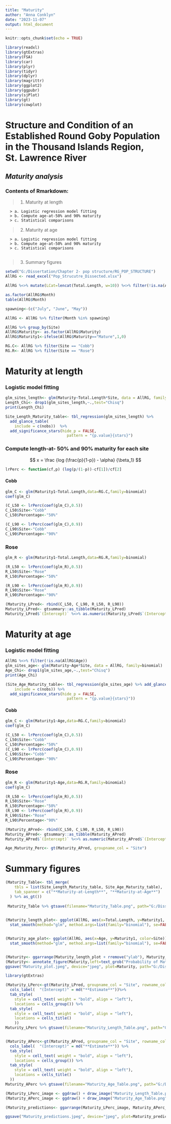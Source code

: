 ```yaml
---
title: "Maturity"
author: "Anna Conklyn"
date: "2023-11-07"
output: html_document
---
```


```r
knitr::opts_chunk$set(echo = TRUE)

library(readxl)
library(gtExtras)
library(FSA)
library(car)
library(plyr)
library(tidyr)
library(dplyr)
library(magrittr)
library(ggplot2)
library(ggpubr)
library(sjPlot)
library(gt)
library(cowplot)
```


# **Structure and Condition of an Established Round Goby Population in the Thousand Islands Region, St. Lawrence River**
## *Maturity analysis*

### Contents of Rmarkdown:
  > 1.   Maturity at length
      > a. Logistic regression model fitting
      > b. Compute age-at-50% and 90% maturity
      > c. Statistical comparisons
  
  > 2. Maturity at age
      > a. Logistic regression model fitting
      > b. Compute age-at-50% and 90% maturity
      > c. Statistical comparisons
      
  > 3. Summary figures
  
```r
setwd("G:/Dissertation/Chapter 2- pop structure/RG_POP_STRUCTURE")
AllRG <- read_excel("Pop_Strucutre_Dissected.xlsx") 

AllRG %<>% mutate(LCat=lencat(Total.Length, w=10)) %<>% filter(!is.na(AllRG$Age)) 

as.factor(AllRG$Month)
table(AllRG$Month)

spawning<-(c("July", "June", "May"))

AllRG <- AllRG %>% filter(Month %in% spawning)

AllRG %>% group_by(Site)
AllRG$Maturity<- as.factor(AllRG$Maturity)
AllRG$Maturity1<-ifelse(AllRG$Maturity=="Mature",1,0)

RG.C<- AllRG %>% filter(Site == "Cobb")
RG.R<- AllRG %>% filter(Site == "Rose")

```


# Maturity at length

### Logistic model fitting
```r
glm_sites_length<- glm(Maturity~Total.Length*Site, data = AllRG, family=binomial)
Length_Chi<- drop1(glm_sites_length,~.,test="Chisq")
print(Length_Chi)

Site_Length_Maturity_table<- tbl_regression(glm_sites_length) %>%
  add_glance_table(
    include = c(nobs))  %>%  
  add_significance_stars(hide_p = FALSE,
                           pattern = "{p.value}{stars}")
```

### Compute length-at- 50% and 90% maturity for each site

$$ x = \frac {log (\frac{p}{1-p}) - \alpha} {\beta_1} $$

```r

lrPerc <- function(cf,p) (log(p/(1-p))-cf[1])/cf[2]

``` 

#### Cobb
```r
glm_C <- glm(Maturity1~Total.Length,data=RG.C,family=binomial)
coef(glm_C)

(C_L50 <- lrPerc(coef(glm_C),0.5))
C_L50$Site<-"Cobb"
C_L50$Percentage<-"50%"

(C_L90 <- lrPerc(coef(glm_C),0.9))
C_L90$Site<-"Cobb"
C_L90$Percentage<-"90%"


```

### Rose
```r

glm_R <- glm(Maturity1~Total.Length,data=RG.R,family=binomial)

(R_L50 <- lrPerc(coef(glm_R),0.5))
R_L50$Site<-"Rose"
R_L50$Percentage<-"50%"

(R_L90 <- lrPerc(coef(glm_R),0.9))
R_L90$Site<-"Rose"
R_L90$Percentage<-"90%"

```

```r
(Maturity_LPred<- rbind(C_L50, C_L90, R_L50, R_L90))
Maturity_LPred<- gtsummary::as_tibble(Maturity_LPred)
Maturity_LPred$`(Intercept)` %<>% as.numeric(Maturity_LPred$`(Intercept)`) %<>% round(., digits = 2)

```








# Maturity at age

### Logistic model fitting
```r

AllRG %<>% filter(!is.na(AllRG$Age))
glm_sites_age<- glm(Maturity~Age*Site, data = AllRG, family=binomial)
Age_Chi<- drop1(glm_sites_age,~.,test="Chisq")
print(Age_Chi)

(Site_Age_Maturity_table<- tbl_regression(glm_sites_age) %>% add_glance_table(
    include = c(nobs)) %>%  
  add_significance_stars(hide_p = FALSE,
                           pattern = "{p.value}{stars}"))
```

#### Cobb
```r

glm_C <- glm(Maturity1~Age,data=RG.C,family=binomial)
coef(glm_C)

(C_L50 <- lrPerc(coef(glm_C),0.5))
C_L50$Site<-"Cobb"
C_L50$Percentage<-"50%"
(C_L90 <- lrPerc(coef(glm_C),0.9))
C_L90$Site<-"Cobb"
C_L90$Percentage<-"90%"

```

### Rose
```r

glm_R <- glm(Maturity1~Age,data=RG.R,family=binomial)
coef(glm_C)

(R_L50 <- lrPerc(coef(glm_R),0.5))
R_L50$Site<-"Rose"
R_L50$Percentage<-"50%"
(R_L90 <- lrPerc(coef(glm_R),0.9))
R_L90$Site<-"Rose"
R_L90$Percentage<-"90%"

```

```r
(Maturity_APred<- rbind(C_L50, C_L90, R_L50, R_L90))
Maturity_APred<- gtsummary::as_tibble(Maturity_APred)
Maturity_APred$`(Intercept)` %<>% as.numeric(Maturity_APred$`(Intercept)`) %<>% round(., digits = 2)

Age_Maturity_Perc<- gt(Maturity_APred, groupname_col = "Site")
```


# Summary figures

```r

(Maturity_Table<- tbl_merge(
    tbls = list(Site_Length_Maturity_table, Site_Age_Maturity_table),
    tab_spanner = c("**Maturity-at-Length**", "**Maturity-at-Age**")
  ) %>% as_gt())
 
 Maturity_Table %>% gtsave(filename="Maturity_Table.png", path="G:/Dissertation/Chapter 2- pop structure/RG_POP_STRUCTURE/Figures")
 
```

```r
(Maturity_length_plot<- ggplot(AllRG, aes(x=Total.Length, y=Maturity1, color=Site)) + geom_point(aes(color=Site)) + labs(title = "A") +
  stat_smooth(method="glm", method.args=list(family="binomial"), se=FALSE) + theme_classic () + scale_colour_manual(values=c("grey", "black")) + labs(x= "Total length (mm)", y="Probability of maturity")+ theme(plot.margin = margin(t=0.1, l=0.1, r=0.1, b=0.1, unit = "cm"), text = element_text(size = 15), legend.position = "bottom"))


(Maturity_age_plot<- ggplot(AllRG, aes(x=Age, y=Maturity1, color=Site)) + geom_point(aes(color=Site)) + labs(title = "B") + 
  stat_smooth(method="glm", method.args=list(family="binomial"), se=FALSE) + theme_classic () + scale_colour_manual(values=c("grey", "black")) + labs(x= "Age", y="Probability of maturity")+ theme(plot.margin = margin(t=0.1, l=0.1, r=0.1, b=0.1, unit = "cm"), text = element_text(size = 15), legend.position = "bottom"))


(Maturity<- ggarrange(Maturity_length_plot + rremove("ylab"), Maturity_age_plot + rremove("ylab"), ncol = 1, nrow = 2, common.legend = TRUE,  hjust = c(-2,-.5), vjust=c(1.2,1.2), legend = "bottom"))
(Maturity<- annotate_figure(Maturity,left=text_grob("Probability of Maturity", rot = 90, size = 15)))
ggsave("Maturity_plot.jpeg", device="jpeg", plot=Maturity, path="G:/Dissertation/Chapter 2- pop structure/RG_POP_STRUCTURE/Figures", dpi="retina", width = 7.48031, height = 9)

```

```r
library(gtExtras) 

(Maturity_LPerc<-gt(Maturity_LPred, groupname_col = "Site", rowname_col = "Percentage") %>% tab_header(title = "Length at maturity")  %>%
  cols_label(  "(Intercept)" = md("**Estimate**"))%>% 
  tab_style(
    style = cell_text( weight = "bold", align = "left"),
    locations = cells_group()) %>% 
  tab_style(
    style = cell_text( weight = "bold", align = "left"),
    locations = cells_title() 
    ))
Maturity_LPerc %>% gtsave(filename="Maturity_Length_Table.png", path="G:/Dissertation/Chapter 2- pop structure/RG_POP_STRUCTURE")


(Maturity_APerc<-gt(Maturity_APred, groupname_col = "Site", rowname_col = "Percentage") %>% tab_header(title = "Age at maturity") %>%
  cols_label(  "(Intercept)" = md("**Estimate**")) %>% 
  tab_style(
    style = cell_text( weight = "bold", align = "left"),
    locations = cells_group()) %>% 
  tab_style(
    style = cell_text( weight = "bold", align = "left"),
    locations = cells_title()
  ))
Maturity_APerc %>% gtsave(filename="Maturity_Age_Table.png", path="G:/Dissertation/Chapter 2- pop structure/RG_POP_STRUCTURE")

(Maturity_LPerc_image <- ggdraw() + draw_image("Maturity_Length_Table.png"))
(Maturity_APerc_image <- ggdraw() + draw_image("Maturity_Age_Table.png"))

(Maturity_predictions<- ggarrange(Maturity_LPerc_image, Maturity_APerc_image, ncol = 2))

ggsave("Maturity_predictions.jpeg", device="jpeg", plot=Maturity_predictions, path="G:/Dissertation/Chapter 2- pop structure/RG_POP_STRUCTURE/Figures", dpi="retina", width = 7.48031, height = 9)
```


